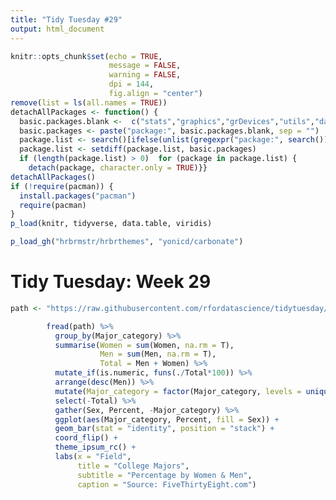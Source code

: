 ```yaml
---
title: "Tidy Tuesday #29"
output: html_document
---
```


```r
knitr::opts_chunk$set(echo = TRUE, 
                      message = FALSE, 
                      warning = FALSE, 
                      dpi = 144,
                      fig.align = "center")
remove(list = ls(all.names = TRUE))
detachAllPackages <- function() {
  basic.packages.blank <-  c("stats","graphics","grDevices","utils","datasets","methods","base")
  basic.packages <- paste("package:", basic.packages.blank, sep = "")
  package.list <- search()[ifelse(unlist(gregexpr("package:", search())) == 1,TRUE,FALSE)]
  package.list <- setdiff(package.list, basic.packages)
  if (length(package.list) > 0)  for (package in package.list) {
    detach(package, character.only = TRUE)}}
detachAllPackages()
if (!require(pacman)) {
  install.packages("pacman")
  require(pacman)
}
p_load(knitr, tidyverse, data.table, viridis)

p_load_gh("hrbrmstr/hrbrthemes", "yonicd/carbonate")
```

# Tidy Tuesday: Week 29

```r
path <- "https://raw.githubusercontent.com/rfordatascience/tidytuesday/master/data/2018-10-16/recent-grads.csv"

        fread(path) %>% 
          group_by(Major_category) %>%
          summarise(Women = sum(Women, na.rm = T),
                    Men = sum(Men, na.rm = T),
                    Total = Men + Women) %>%
          mutate_if(is.numeric, funs(./Total*100)) %>% 
          arrange(desc(Men)) %>%
          mutate(Major_category = factor(Major_category, levels = unique(Major_category))) %>%
          select(-Total) %>%
          gather(Sex, Percent, -Major_category) %>%
          ggplot(aes(Major_category, Percent, fill = Sex)) +
          geom_bar(stat = "identity", position = "stack") +
          coord_flip() + 
          theme_ipsum_rc() + 
          labs(x = "Field",
               title = "College Majors",
               subtitle = "Percentage by Women & Men",
               caption = "Source: FiveThirtyEight.com")


```

